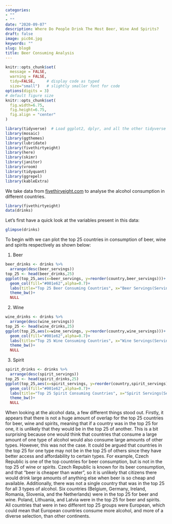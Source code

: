 ```yaml
---
categories:
- ""
- ""
date: "2020-09-07"
description: Where Do People Drink The Most Beer, Wine And Spirits?
draft: false
image: pic04.jpg
keywords: ""
slug: blog8
title: Beer Consuming Analysis
---
```

 
```r
knitr::opts_chunk$set(
  message = FALSE,
  warning = FALSE,
  tidy=FALSE,     # display code as typed
  size="small")   # slightly smaller font for code
options(digits = 3)
# default figure size
knitr::opts_chunk$set(
  fig.width=6.75,
  fig.height=6.75,
  fig.align = "center"
)
```
 
```r
library(tidyverse)  # Load ggplot2, dplyr, and all the other tidyverse packages
library(mosaic)
library(ggthemes)
library(lubridate)
library(fivethirtyeight)
library(here)
library(skimr)
library(janitor)
library(vroom)
library(tidyquant)
library(ggrepel)
library(kableExtra)
```

We take data from [fivethiryeight.com](https://fivethirtyeight.com/features/dear-mona-followup-where-do-people-drink-the-most-beer-wine-and-spirits/) to analyse the alcohol consumption in different countries.
```r
library(fivethirtyeight)
data(drinks)
```

Let's first have a quick look at the variables present in this data:
```r
glimpse(drinks)
```
 
To begin with we can plot the top 25 countries in consumption of beer, wine and spirits respectively as shown below:

1. Beer
```r
beer_drinks <- drinks %>%
  arrange(desc(beer_servings))
top_25 <- head(beer_drinks,25)
ggplot(top_25,aes(x=beer_servings, y=reorder(country,beer_servings)))+
  geom_col(fill="#001e62",alpha=0.7)+
  labs(title="Top 25 Beer Consuming Countries", x="Beer Servings(Servings per person)", y=NULL)+
  theme_bw()+
  NULL
```
2. Wine
```r
wine_drinks <- drinks %>%
  arrange(desc(wine_servings))
top_25 <- head(wine_drinks,25)
ggplot(top_25,aes(x=wine_servings, y=reorder(country,wine_servings)))+
  geom_col(fill="#001e62",alpha=0.7)+
  labs(title="Top 25 Wine Consuming Countries", x="Wine Servings(Servings per person)", y=NULL)+
  theme_bw()+
  NULL
```
3. Spirit
```r
spirit_drinks <- drinks %>%
  arrange(desc(spirit_servings))
top_25 <- head(spirit_drinks,25)
ggplot(top_25,aes(x=spirit_servings, y=reorder(country,spirit_servings)))+
  geom_col(fill="#001e62",alpha=0.7)+
  labs(title="Top 25 Spirit Consuming Countries", x="Spirit Servings(Servings per person)", y=NULL)+
  theme_bw()+
  NULL
```
When looking at the alcohol data, a few different things stood out. Firstly, it appears that there is not a huge amount of overlap for the top 25 countries for beer, wine and spirits, meaning that if a country was in the top 25 for one, it is unlikely that they would be in the top 25 of another. This is a bit surprising because one would think that countries that consume a large amount of one type of alcohol would also consume large amounts of other types. However, this was not the case. It could be argued that countries in the top 25 for one type may not be in the top 25 of others since they have better access and affordability to certain types. For example, Czech Republic is one of the top countries for beer consumption, but is not in the top 25 of wine or spirits. Czech Republic is known for its beer consumption, and that “beer is cheaper than water”, so it is unlikely that citizens there would drink large amounts of anything else when beer is so cheap and available. Additionally, there was not a single country that was in the top 25 for all 3 types of alcohol. Six countries (Belgium, Germany, Ireland, Romania, Slovenia, and the Netherlands) were in the top 25 for beer and wine. Poland, Lithuania, and Latvia were in the top 25 for beer and spirits. All countries that were in two different top 25 groups were European, which could mean that European countries consume more alcohol, and more of a diverse selection, than other continents.
 